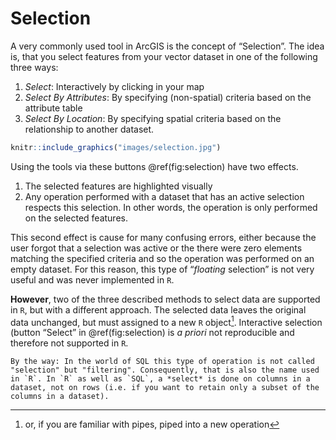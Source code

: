 # Selection {#chapter-selection}

A very commonly used tool in ArcGIS is the concept of "Selection". The idea is, that you select features from your vector dataset in one of the following three ways:

1.  *Select*: Interactively by clicking in your map
2.  *Select By Attributes*: By specifying (non-spatial) criteria based on the attribute table
3.  *Select By Location*: By specifying spatial criteria based on the relationship to another dataset.

```r

knitr::include_graphics("images/selection.jpg")
```

Using the tools via these buttons \@ref(fig:selection) have two effects.

1. The selected features are highlighted visually
2. Any operation performed with a dataset that has an active selection respects this selection. In other words, the operation is only performed on the selected features.

This second effect is cause for many confusing errors, either because the user forgot that a selection was active or the there were zero elements matching the specified criteria and so the operation was performed on an empty dataset.
For this reason, this type of "*floating* selection" is not very useful and was never implemented in `R`. 

**However**, two of the three described methods to select data are supported in `R`, but with a different approach. The selected data leaves the original data unchanged, but must assigned to a new `R` object^[or, if you are familiar with pipes, piped into a new operation].
Interactive selection (button "Select" in \@ref(fig:selection) is *a priori* not reproducible and therefore not supported in `R`.


```block2
By the way: In the world of SQL this type of operation is not called "selection" but "filtering". Consequently, that is also the name used in `R`. In `R` as well as `SQL`, a *select* is done on columns in a dataset, not on rows (i.e. if you want to retain only a subset of the columns in a dataset).
```
